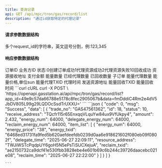 ```yaml
---
title: 查询记录
api: GET /api/mpc/tron/gas/record/list
description: "通过id获取特定的代理记录"
---
```


#### 请求参数数据结构
<ParamField query="ids" type="string" required>
    多个request_id的字符串，英文逗号分割，例:123,345
</ParamField>

#### 响应参数数据结构
<Expandable title="object">
    <ResponseField name="trade_no" type="string">订单ID</ResponseField>
    <ResponseField name="id" type="string">业务方ID</ResponseField>
    <ResponseField name="status" type="string">状态:0创建订单成功1代理资源成功2代理资源失败10回收成功</ResponseField>
    <ResponseField name="receive_address" type="string">资源接收地址</ResponseField>
    <ResponseField name="amount" type="string">支付金额</ResponseField>
    <ResponseField name="energy_num" type="string">能量数量</ResponseField>
    <ResponseField name="delegate_energy_num" type="string">已经代理数量</ResponseField>
    <ResponseField name="reclaim_energy_num" type="string">已回收数量</ResponseField>
    <ResponseField name="item_list" type="string">
        子订单
        <Expandable title="object">
            <ResponseField name="energy_num" type="string">能量代理数量</ResponseField>
            <ResponseField name="energy_price" type="string">能量价格,单位sun</ResponseField>
            <ResponseField name="energy_txid" type="string">能量代理TXID</ResponseField>
            <ResponseField name="delegate_time" type="string">代理时间</ResponseField>
            <ResponseField name="resource_address" type="long">发送资源地址</ResponseField>
            <ResponseField name="reclaim_txid" type="string">能量回收TXID</ResponseField>
            <ResponseField name="reclaim_time" type="long">能量回收时间</ResponseField>
        </Expandable>
    </ResponseField>
</Expandable>



<RequestExample>
    ```curl cURL
    curl -X POST \
    'https://openapi.gasstation.ai/api/mpc/tron/gas/record/list?app_id=49e9c57da66788e5178c8fec2905067b&data=fmDddiC4Rm2e4dV5JbDV805L99g29LQDOcSsdTrUXXU='
    ```
</RequestExample>



<ResponseExample>
    ```json
    {
        "code": 0,
        "msg": "Success",
        "data": [
    {
        "trade_no": "GAS47561362",
        "id": 18,
        "status": 10,
        "receive_address": "TQcfr115r65EnxqqVLquYw84ux9VfUkpy4",
        "amount": 2.432,
        "energy_num": 64000,
        "delegate_energy_num": 64000,
        "reclaim_energy_num": 64000,
        "item_list": [
    {
        "energy_num": 64000,
        "energy_price": "38",
        "energy_txid": "6468ed31731fa9fed5b620aefdeefdb0239d0aa6e918621602f080eb09f0802f",
        "delegate_time": "2025-06-27 22:09:11",
        "resource_address": "TWJiWSTcPqdpUY6goH5N5ePsTiSUCXejuA",
        "reclaim_txid": "ae2150732ca9dcf41e530fbb3828ebe4e601b69c6b244c39726daacebc021e08",
        "reclaim_time": "2025-06-27 22:22:00"
    }
        ]
    }
        ]
    }

    ```
</ResponseExample>
